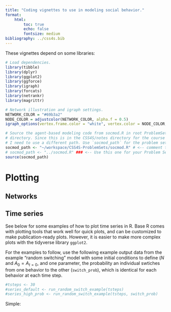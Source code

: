 ```yaml
---
title: "Coding vignettes to use in modeling social behavior."
format:
    html:
        toc: true
        echo: false
        fontsize: medium
bibliography: ../css4s.bib
---
```


These vignettes depend on some libraries:

```r

# Load dependencies.
library(tibble)
library(dplyr)
library(ggplot2)
library(ggforce)
library(igraph)
library(forcats)
library(netrankr)
library(magrittr)

# Network illustration and igraph settings.
NETWORK_COLOR = "#69b3a2"
NODE_COLOR = adjustcolor(NETWORK_COLOR, alpha.f = 0.5)
igraph_options(vertex.frame.color = "white", vertex.color = NODE_COLOR, vertex.label.color = "black")

# Source the agent-based modeling code from socmod.R in root ProblemSets
# directory. Since this is in the CSS4S/notes directory for the course website
# I need to use a different path. Use `socmod_path` for the problem set.
socmod_path <- "~/workspace/CSS4S-ProblemSets/socmod.R" # <-- comment this out for your problem set 
# socmod_path <- "../socmod.R" ### <-- Use this one for your Problem Set
source(socmod_path)
```

# Plotting

## Networks


## Time series

See below for some examples of how to plot time series in R. Base R comes with plotting tools that work well for quick plots, and can be customized to make publication-ready plots. However, it is easier to make more complex plots with the tidyverse library `ggplot2`. 

For the examples to follow, use the following example output data from the example "random switching" model with some initial conditions to define ($N$ and $A_0 = A_{t=0}$, and one parameter, the probability an individual swtiches from one behavior to the other (`switch_prob`), which is identical for each behavior at each time step. 

```r
#tsteps <- 30
#series_default <- run_random_switch_example(tsteps)
#series_high_prob <- run_random_switch_example(tsteps, switch_prob)
```


Simple:
